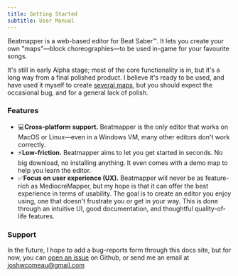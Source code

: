 ```yaml
---
title: Getting Started
subtitle: User Manual
---
```


Beatmapper is a web-based editor for Beat Saber™. It lets you create your own "maps"—block choreographies—to be used in-game for your favourite songs.

It's still in early Alpha stage; most of the core functionality is in, but it's a long way from a final polished product. I believe it's ready to be used, and have used it myself to create [several maps](https://beatsaver.com/uploader/5d152d44f8aa08000618017e), but you should expect the occasional bug, and for a general lack of polish.

### Features

- 💻**Cross-platform support.** Beatmapper is the only editor that works on MacOS or Linux—even in a Windows VM, many other editors don't work correctly.
- ⚡️**Low-friction.** Beatmapper aims to let you get started in seconds. No big download, no installing anything. It even comes with a demo map to help you learn the editor.
- ✅**Focus on user experience (UX).** Beatmapper will never be as feature-rich as MediocreMapper, but my hope is that it can offer the best experience in terms of usability. The goal is to create an editor you enjoy using, one that doesn't frustrate you or get in your way. This is done through an intuitive UI, good documentation, and thoughtful quality-of-life features.

### Support

In the future, I hope to add a bug-reports form through this docs site, but for now, you can [open an issue](https://github.com/joshwcomeau/beatmapper/issues) on Github, or send me an email at [joshwcomeau@gmail.com](mailto:joshwcomeau@gmail.com)
